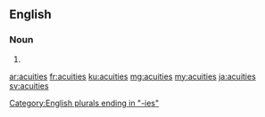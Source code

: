 ==English==

===Noun===
{{head|en|noun plural form}}

# {{plural of|acuity|lang=en}}

[[Category:English plurals ending in "-ies"]]

[[ar:acuities]]
[[fr:acuities]]
[[ku:acuities]]
[[mg:acuities]]
[[my:acuities]]
[[ja:acuities]]
[[sv:acuities]]